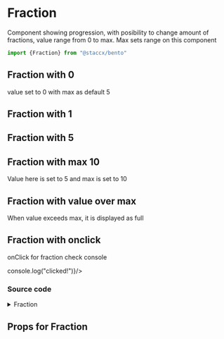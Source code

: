 
<Meta title="Components|DataViz/Fraction" component={Fraction} decorators={[withKnobs]}/>

# Fraction
Component showing progression, with posibility to change amount of fractions, value range from 0 to max.
Max sets range on this component


```javascript
import {Fraction} from "@staccx/bento"
```

## Fraction with 0

value set to 0 with max as default 5

<Preview>
  <Story name="Fraction 0">
    <Fraction value={text("value","0","value")} />
  </Story>
</Preview>

## Fraction with 1

<Preview>
  <Story name="Fraction 1">
    <Fraction value="1" />
  </Story>
</Preview>


## Fraction with 5

<Preview>
  <Story name="Fraction 5">
    <Fraction value="5" />
  </Story>
</Preview>

## Fraction with max 10
Value here is set to 5 and max is set to 10

<Preview>
  <Story name="Max 10">
    <Fraction value="5" max={10} />
  </Story>
</Preview>

## Fraction with value over max
When value exceeds max, it is displayed as full

<Preview>
  <Story name="Fraction 6">
    <Fraction value="6" />
  </Story>
</Preview>

## Fraction with onclick
onClick for fraction check console

<Preview>
  <Story name="OnClick">
    <Fraction value="5" onClick={() => console.log("clicked!")}/>
  </Story>
</Preview>

### Source code

<details><summary>Fraction</summary>
<p>

```bash
import React from "react"
import PropTypes from "prop-types"
import styled, { css } from "styled-components"
import hideVisually from "../../../theming/styles/hideVisually"
import { applyVariants, color, spacing } from "../../../theming"
import themeProps from "./Fraction.themeProps"
import { componentCreateFactory } from "../../../theming/utils/createVariantsFunctionFactory"

const Fraction = ({
  value,
  max,
  maxComponent,
  valueComponent,
  className,
  onClick,
  ...rest
}) => {
  const fractionArray = [...Array(max)].map((e, index) => index < value)
  const unfilled = maxComponent || <DesaturatedDot />
  const filled = valueComponent || <ColoredDot />

  const addKey = (compo, index, handleClick) =>
    React.cloneElement(compo, {
      key: `dot-${index}`,
      onClick: handleClick || null
    })

  return (
    <FractionWrapper className={className} {...rest}>
      {fractionArray.map((dot, index) =>
        dot
          ? addKey(filled, index, () => (onClick ? onClick(index) : null))
          : addKey(unfilled, index, () => (onClick ? onClick(index) : null))
      )}
      <Hide>
        {value} / {max}
      </Hide>
    </FractionWrapper>
  )
}

const Hide = styled.span`
  ${hideVisually};
`

const circle = css`
  width: 12px;
  height: 12px;
  border-radius: 50%;
  ${applyVariants(themeProps.circle.name)};
`

const ColoredDot = styled.div`
  ${circle};
  background-color: ${color.primary};
  ${applyVariants(themeProps.coloredDot.name)};
`

const DesaturatedDot = styled.div`
  ${circle};
  background-color: ${color.line};
  ${applyVariants(themeProps.desaturatedDot.name)};
`

const FractionWrapper = styled.div`
  display: flex;
  flex-direction: row;
  > * {
    margin-right: ${spacing.tiny};
  }
  ${applyVariants(themeProps.wrapper.name)};
`

Fraction.defaultProps = {
  max: 5,
  value: 5,
  maxComponent: null,
  valueComponent: null,
  className: "",
  onClick: null
}

Fraction.propTypes = {
  /**
   * Value/Progress for component
   */
  value: PropTypes.number.isRequired,
  /**
   * Max decides how long the component is
   */
  max: PropTypes.number.isRequired,
  maxComponent: PropTypes.element,
  valueComponent: PropTypes.element,
  className: PropTypes.string,
  onClick: PropTypes.func
}
Fraction.themeProps = themeProps
Fraction.createVariants = componentCreateFactory(Fraction)

export default Fraction


```

</p>
</details>

## Props for Fraction

<Props of={Fraction} />
